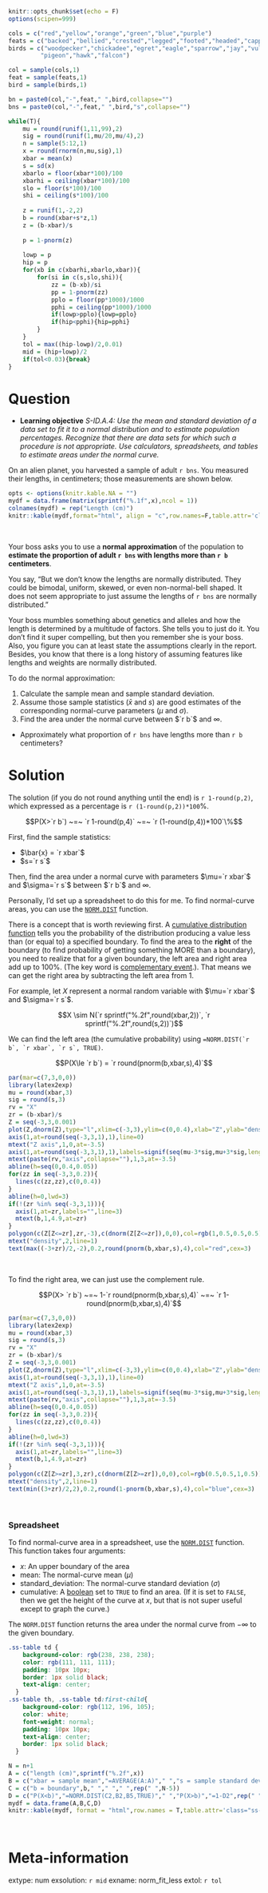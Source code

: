 ```r
knitr::opts_chunk$set(echo = F)
options(scipen=999)

cols = c("red","yellow","orange","green","blue","purple")
feats = c("backed","bellied","crested","legged","footed","headed","capped","eyed","toed","tailed")
birds = c("woodpecker","chickadee","egret","eagle","sparrow","jay","vulture","heron","warbler",
         "pigeon","hawk","falcon")

col = sample(cols,1)
feat = sample(feats,1)
bird = sample(birds,1)

bn = paste0(col,"-",feat," ",bird,collapse="")
bns = paste0(col,"-",feat," ",bird,"s",collapse="")

while(T){
    mu = round(runif(1,11,99),2)
    sig = round(runif(1,mu/20,mu/4),2)
    n = sample(5:12,1)
    x = round(rnorm(n,mu,sig),1)
    xbar = mean(x)
    s = sd(x)
    xbarlo = floor(xbar*100)/100
    xbarhi = ceiling(xbar*100)/100
    slo = floor(s*100)/100
    shi = ceiling(s*100)/100
    
    z = runif(1,-2,2)
    b = round(xbar+s*z,1)
    z = (b-xbar)/s
    
    p = 1-pnorm(z)
    
    lowp = p
    hip = p
    for(xb in c(xbarhi,xbarlo,xbar)){
        for(si in c(s,slo,shi)){
            zz = (b-xb)/si
            pp = 1-pnorm(zz)
            pplo = floor(pp*1000)/1000
            pphi = ceiling(pp*1000)/1000
            if(lowp>pplo){lowp=pplo}
            if(hip<pphi){hip=pphi}
        }
    }
    tol = max((hip-lowp)/2,0.01)
    mid = (hip+lowp)/2
    if(tol<0.03){break}
}

```

Question
========

* **Learning objective** *S-ID.A.4: Use the mean and standard deviation of a data set to fit it to a normal distribution and to estimate population percentages. Recognize that there are data sets for which such a procedure is not appropriate. Use calculators, spreadsheets, and tables to estimate areas under the normal curve.*

On an alien planet, you harvested a sample of adult `r bns`. You measured their lengths, in centimeters; those measurements are shown below.

<style type="text/css" rel="stylesheet">
.bordered-table {
    border-collapse: collapse;
    border-spacing: 0;
    border:2px solid #000000;
}
.bordered-table th {
    border:2px solid #000000;
    padding: 4px;
}
.bordered-table td{
    border:2px solid #000000;
    padding: 4px;
}
</style>

```r
opts <- options(knitr.kable.NA = "")
mydf = data.frame(matrix(sprintf("%.1f",x),ncol = 1))
colnames(mydf) = rep("Length (cm)")
knitr::kable(mydf,format="html", align = "c",row.names=F,table.attr='class="bordered-table"')
```
\

Your boss asks you to use a **normal approximation** of the population to **estimate the proportion of adult `r bns` with lengths more than `r b` centimeters**.

You say, "But we don't know the lengths are normally distributed. They could be bimodal, uniform, skewed, or even  non-normal-bell shaped. It does not seem appropriate to just assume the lengths of `r bns` are normally distributed."

Your boss mumbles something about genetics and alleles and how the length is determined by a multitude of factors. She tells you to just do it. You don't find it super compelling, but then you remember she is your boss. Also, you figure you can at least state the assumptions clearly in the report. Besides, you know that there is a long history of assuming features like lengths and weights are normally distributed.

To do the normal approximation:

1. Calculate the sample mean and sample standard deviation.
2. Assume those sample statistics ($\bar{x}$ and $s$) are good estimates of the corresponding normal-curve parameters ($\mu$ and $\sigma$).
3. Find the area under the normal curve between $`r b`$ and $\infty$.

* Approximately what proportion of `r bns` have lengths more than `r b` centimeters?

Solution
========

The solution (if you do not round anything until the end) is `r 1-round(p,2)`, which expressed as a percentage is `r (1-round(p,2))*100`%.

$$P(X>`r b`) ~=~ `r 1-round(p,4)` ~=~ `r (1-round(p,4))*100`\%$$

First, find the sample statistics:

* $\bar{x} = `r xbar`$
* $s=`r s`$

Then, find the area under a normal curve with parameters $\mu=`r xbar`$ and $\sigma=`r s`$ between $`r b`$ and $\infty$.

Personally, I'd set up a spreadsheet to do this for me. To find normal-curve areas, you can use the [`NORM.DIST`](https://support.google.com/docs/answer/3094021?hl=en&sjid=18265436450876233546-NA#null) function.

There is a concept that is worth reviewing first. A [cumulative distribution function](https://en.wikipedia.org/wiki/Cumulative_distribution_function) tells you the probability of the distribution producing a value less than (or equal to) a specified boundary. To find the area to the **right** of the boundary (to find probability of getting something MORE than a boundary), you need to realize that for a given boundary, the left area and right area add up to 100%. (The key word is [complementary event](https://en.wikipedia.org/wiki/Complementary_event).). That means we can get the right area by subtracting the left area from 1. 

For example, let $X$ represent a normal random variable with $\mu=`r xbar`$ and $\sigma=`r s`$.

$$X \sim N(`r sprintf("%.2f",round(xbar,2))`, `r sprintf("%.2f",round(s,2))`)$$

We can find the left area (the cumulative probability) using ``=NORM.DIST(`r b`, `r xbar`, `r s`, TRUE)``.

$$P(X\le `r b`) = `r round(pnorm(b,xbar,s),4)`$$

```r
par(mar=c(7,3,0,0))
library(latex2exp)
mu = round(xbar,3)
sig = round(s,3)
rv = "X"
zr = (b-xbar)/s
Z = seq(-3,3,0.001)
plot(Z,dnorm(Z),type="l",xlim=c(-3,3),ylim=c(0,0.4),xlab="Z",ylab="density",axes=F,ann=F,lwd=3)
axis(1,at=round(seq(-3,3,1),1),line=0)
mtext("Z axis",1,0,at=-3.5)
axis(1,at=round(seq(-3,3,1),1),labels=signif(seq(mu-3*sig,mu+3*sig,length.out=7),4),line=3)
mtext(paste(rv,"axis",collapse=""),1,3,at=-3.5)
abline(h=seq(0,0.4,0.05))
for(zz in seq(-3,3,0.2)){
  lines(c(zz,zz),c(0,0.4))
}
abline(h=0,lwd=3)
if(!(zr %in% seq(-3,3,1))){
  axis(1,at=zr,labels="",line=3)
  mtext(b,1,4.9,at=zr)
}
polygon(c(Z[Z<=zr],zr,-3),c(dnorm(Z[Z<=zr]),0,0),col=rgb(1,0.5,0.5,0.5))
mtext("density",2,line=1)
text(max((-3+zr)/2,-2),0.2,round(pnorm(b,xbar,s),4),col="red",cex=3)
```
\

To find the right area, we can just use the complement rule.

$$P(X> `r b`) ~=~ 1-`r round(pnorm(b,xbar,s),4)` ~=~ `r 1-round(pnorm(b,xbar,s),4)`$$

```r
par(mar=c(7,3,0,0))
library(latex2exp)
mu = round(xbar,3)
sig = round(s,3)
rv = "X"
zr = (b-xbar)/s
Z = seq(-3,3,0.001)
plot(Z,dnorm(Z),type="l",xlim=c(-3,3),ylim=c(0,0.4),xlab="Z",ylab="density",axes=F,ann=F,lwd=3)
axis(1,at=round(seq(-3,3,1),1),line=0)
mtext("Z axis",1,0,at=-3.5)
axis(1,at=round(seq(-3,3,1),1),labels=signif(seq(mu-3*sig,mu+3*sig,length.out=7),4),line=3)
mtext(paste(rv,"axis",collapse=""),1,3,at=-3.5)
abline(h=seq(0,0.4,0.05))
for(zz in seq(-3,3,0.2)){
  lines(c(zz,zz),c(0,0.4))
}
abline(h=0,lwd=3)
if(!(zr %in% seq(-3,3,1))){
  axis(1,at=zr,labels="",line=3)
  mtext(b,1,4.9,at=zr)
}
polygon(c(Z[Z>=zr],3,zr),c(dnorm(Z[Z>=zr]),0,0),col=rgb(0.5,0.5,1,0.5))
mtext("density",2,line=1)
text(min((3+zr)/2,2),0.2,round(1-pnorm(b,xbar,s),4),col="blue",cex=3)
```
\


### Spreadsheet


To find normal-curve area in a spreadsheet, use the [`NORM.DIST`](https://support.google.com/docs/answer/3094021?hl=en&sjid=18265436450876233546-NA#null) function. This function takes four arguments:

* $x$: An upper boundary of the area
* mean: The normal-curve mean ($\mu$)
* standard_deviation: The normal-curve standard deviation ($\sigma$)
* cumulative: A [boolean](https://en.wikipedia.org/wiki/Boolean_data_type) set to `TRUE` to find an area. (If it is set to `FALSE`, then we get the height of the curve at $x$, but that is not super useful except to graph the curve.)

The `NORM.DIST` function returns the area under the normal curve from $-\infty$ to the given boundary.

```css
.ss-table td {
    background-color: rgb(238, 238, 238);
    color: rgb(111, 111, 111);
    padding: 10px 10px;
    border: 1px solid black;
    text-align: center;
  }
.ss-table th, .ss-table td:first-child{
    background-color: rgb(112, 196, 105);
    color: white;
    font-weight: normal;
    padding: 10px 10px;
    text-align: center;
    border: 1px solid black;
  }

```

```r
N = n+1
A = c("length (cm)",sprintf("%.2f",x))
B = c("xbar = sample mean","=AVERAGE(A:A)"," ","s = sample standard deviation","=STDEV(A:A)",rep(" ",N-5))
C = c("b = boundary",b," "," "," ",rep(" ",N-5))
D = c("P(X<b)","=NORM.DIST(C2,B2,B5,TRUE)"," ","P(X>b)","=1-D2",rep(" ",N-5))
mydf = data.frame(A,B,C,D)
knitr::kable(mydf, format = "html",row.names = T,table.attr='class="ss-table"')
```
\


Meta-information
================
extype: num
exsolution: `r mid`
exname: norm_fit_less
extol: `r tol`
